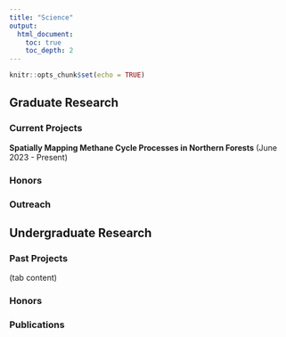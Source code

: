 ```yaml
---
title: "Science"
output: 
  html_document:
    toc: true
    toc_depth: 2
---
```


```r
knitr::opts_chunk$set(echo = TRUE)
```

## Graduate Research {.tabset}

### Current Projects

**Spatially Mapping Methane Cycle Processes in Northern Forests** (June 2023 - Present)

### Honors

### Outreach


## Undergraduate Research {.tabset}

### Past Projects

(tab content)

### Honors

### Publications



